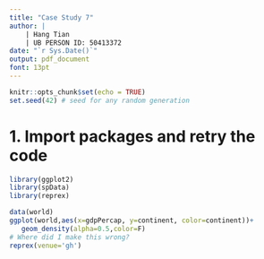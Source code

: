 ```yaml
---
title: "Case Study 7"
author: |
    | Hang Tian
    | UB PERSON ID: 50413372
date: "`r Sys.Date()`"
output: pdf_document
font: 13pt
---
```

```r
knitr::opts_chunk$set(echo = TRUE)
set.seed(42) # seed for any random generation
```

# 1. Import packages and retry the code
```r
library(ggplot2)
library(spData)
library(reprex)

data(world)
ggplot(world,aes(x=gdpPercap, y=continent, color=continent))+
   geom_density(alpha=0.5,color=F)
# Where did I make this wrong?
reprex(venue='gh')
```


